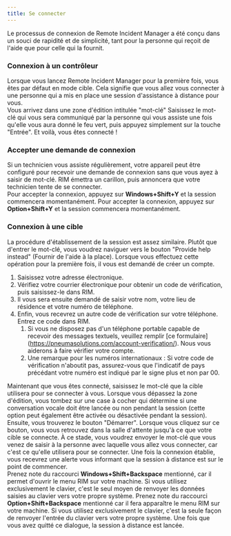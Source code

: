 ```yaml
---
title: Se connecter
---
```



Le processus de connexion de Remote Incident Manager a été conçu dans un souci de rapidité et de simplicité, tant pour la personne qui reçoit de l'aide que pour celle qui la fournit.

### Connexion à un contrôleur

Lorsque vous lancez Remote Incident Manager pour la première fois, vous êtes par défaut en mode cible. Cela signifie que vous allez vous connecter à une personne qui a mis en place une session d'assistance à distance pour vous.  
Vous arrivez dans une zone d'édition intitulée "mot-clé" Saisissez le mot-clé qui vous sera communiqué par la personne qui vous assiste une fois qu'elle vous aura donné le feu vert, puis appuyez simplement sur la touche "Entrée". Et voilà, vous êtes connecté !

### Accepter une demande de connexion

Si un technicien vous assiste régulièrement, votre appareil peut être configuré pour recevoir une demande de connexion sans que vous ayez à saisir de mot-clé. RIM émettra un carillon, puis annoncera que votre technicien tente de se connecter.  
<Windows>Pour accepter la connexion, appuyez sur **Windows+Shift+Y** et la session commencera momentanément.</Windows>
<MacOS>Pour accepter la connexion, appuyez sur **Option+Shift+Y** et la session commencera momentanément.</MacOS>

### Connexion à une cible

La procédure d'établissement de la session est assez similaire. Plutôt que d'entrer le mot-clé, vous voudrez naviguer vers le bouton "Provide help instead" (Fournir de l'aide à la place). Lorsque vous effectuez cette opération pour la première fois, il vous est demandé de créer un compte.
1. Saisissez votre adresse électronique.
1. Vérifiez votre courrier électronique pour obtenir un code de vérification, puis saisissez-le dans RIM.
1. Il vous sera ensuite demandé de saisir votre nom, votre lieu de résidence et votre numéro de téléphone.
1. Enfin, vous recevrez un autre code de vérification sur votre téléphone. Entrez ce code dans RIM.
    1. Si vous ne disposez pas d'un téléphone portable capable de recevoir des messages textuels, veuillez remplir [ce formulaire] (https://pneumasolutions.com/account-verification/). Nous vous aiderons à faire vérifier votre compte.
    1. Une remarque pour les numéros internationaux : Si votre code de vérification n'aboutit pas, assurez-vous que l'indicatif de pays précédant votre numéro est indiqué par le signe plus et non par 00.

Maintenant que vous êtes connecté, saisissez le mot-clé que la cible utilisera pour se connecter à vous. Lorsque vous dépassez la zone d'édition, vous tombez sur une case à cocher qui détermine si une conversation vocale doit être lancée ou non pendant la session (cette option peut également être activée ou désactivée pendant la session). Ensuite, vous trouverez le bouton "Démarrer". Lorsque vous cliquez sur ce bouton, vous vous retrouvez dans la salle d'attente jusqu'à ce que votre cible se connecte. À ce stade, vous voudrez envoyer le mot-clé que vous venez de saisir à la personne avec laquelle vous allez vous connecter, car c'est ce qu'elle utilisera pour se connecter. Une fois la connexion établie, vous recevrez une alerte vous informant que la session à distance est sur le point de commencer.  
<Windows>Prenez note du raccourci **Windows+Shift+Backspace** mentionné, car il permet d'ouvrir le menu RIM sur votre machine. Si vous utilisez exclusivement le clavier, c'est le seul moyen de renvoyer les données saisies au clavier vers votre propre système.</Windows>
<MacOS>Prenez note du raccourci **Option+Shift+Backspace** mentionné car il fera apparaître le menu RIM sur votre machine. Si vous utilisez exclusivement le clavier, c'est la seule façon de renvoyer l'entrée du clavier vers votre propre système.</MacOS>
Une fois que vous avez quitté ce dialogue, la session à distance est lancée.

